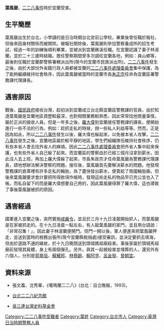 '''葉風皷'''{{BD|1908年||1947年||}}，[[二二八事件|二二八事件]]時於宜蘭受害。

==生平簡歷==
葉風皷出生於台北，小學讀的是日治時期台北宮前公學校，畢業後曾任職於報社，但後來因身材關係而被開除。被報社開除後，葉風皷則參加警察養成所的招生考試，經過一年的訓練後順利畢業，並被派到宜蘭礁溪任職。在宜蘭認識了妻子林淑蘭，並於二十三歲時結婚。擔任警察期間曾多次調任宜蘭各地，例如：員山鄉等，最後則任職於宜蘭郡警察署轄派出所(現今的宜蘭市民族派出所)。[[二二八事件|二二八事件]]發生之後，由於大部份外省籍行政人員都被宜蘭的[[二二八事件處理委員會|二二八事件處理委員會]]集中保護，為了能夠繼續維持社會秩序，因此葉風皷被當時的宜蘭市長[[朱正宗|朱正宗]]任命為宜蘭區署警務課代理課長。

==遇害原因==
戰後，[[國民政府|國民政府]]接收台灣，起初派到宜蘭成立台北縣宜蘭區警務課的官員，由於知道葉風皷是宜蘭地區資歷較最深，也對相關業務較熟悉，因此常常找他商量事情，屬於正派的接收人員。但是一年多之後，[[羅大偉|羅大偉]]到宜蘭接任警務課的課長，便開始進行一些不法的行為，例如：趁抓走私的時候，撈一些私人利益等等。然而，正是因為如此，所以[[二二八事件|二二八事件]]發生以後，羅大偉也躲起來，以免被本省人攻擊。[[二二八事件|二二八事件]]發生之後，宜蘭地區屬於較平靜的地區，學生們組織隊伍維持社會秩序，仍有些本省人會去找外省人的麻煩。因此[[二二八事件處理委員會|二二八事件處理委員會]]把外省人集中起來保護，也有些外省人自己躲了起來。而宜蘭區的警察由於已經三個月沒拿到薪水，因此沒人去上班，再加上羅大偉躲了起來，市長朱政宗才任命葉風皷為警務課代理課長，請他想辦法解決警察的問題。接任後，葉風皷首先要解決薪水的問題。他發現警務課的倉庫裡有許多走私的輪胎，為了盡快發出薪水，便賣給了南國輪胎廠。但後來葉風皷要求會計要把所得款項作帳時，發現這些走私的物品早已充公並也入了帳。而私自留下的而是羅大偉想要自己用的，因此葉風皷得罪了羅大偉，這也導致了事後葉風皷被抓的原因。

==遇害經過==
國軍進入宜蘭之後，突然實施[[戒嚴令|戒嚴令]]，並且於三月十九日凌晨開始抓人，而葉風皷是在家被抓走的。在十九日凌晨一點左右，有人敲葉風皷的家門，並且用台語說：「非常召集！」，因此妻子林淑蘭便開門。但門一開以後，軍人便進來把葉風皷押走，並送到當時的稅務出張所(現今宜蘭縣稅捐處)接受審訊，並決定要抓去填海，但由於道路不通的緣故，於十九日晚間送到頭城媽祖廟殺害。事後家屬於頭城馬祖廟前發現其屍體，身上有兩個彈孔。另外，與其一起被殺害並埋葬的人，還另外有六個人，分別是[[郭章垣|郭章垣]]、[[蘇耀邦|蘇耀邦]]、[[林蔡齡|林蔡齡]]、[[賴阿塗|賴阿塗]]、[[呂金發|呂金發]]、[[曾朝宜|曾朝宜]]。
==資料來源==
*張文義、沈秀華，《噶瑪蘭二二八》(台北：自立晚報，1993)。

*[https://web.archive.org/web/20081014041712/http://228.culture.gov.tw/web/index.asp 台北二二八紀念館]

*[https://web.archive.org/web/20060613075356/http://twcenter.org.tw/ 吳三連台灣史料基金會]
<!-- 本調用由 {{subst:Uncategorized/auto}} 自動產生。 -->

[[Category:二二八事件受難者|Category:二二八事件受難者]]
[[Category:葉姓|Category:葉姓]]
[[Category:台北市人|Category:台北市人]]
[[Category:臺灣日治時期警務人員|Category:臺灣日治時期警務人員]]